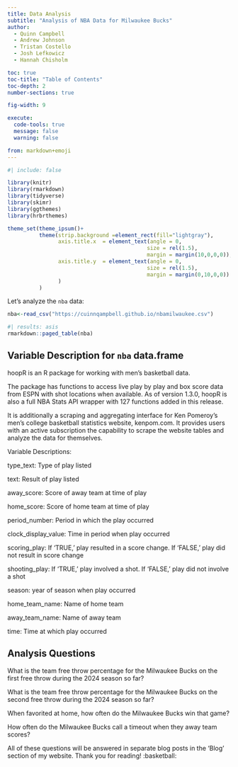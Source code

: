 ```yaml
---
title: Data Analysis
subtitle: "Analysis of NBA Data for Milwaukee Bucks"
author: 
  - Quinn Campbell
  - Andrew Johnson
  - Tristan Costello
  - Josh Lefkowicz
  - Hannah Chisholm

toc: true
toc-title: "Table of Contents"
toc-depth: 2
number-sections: true

fig-width: 9

execute:
  code-tools: true
  message: false
  warning: false

from: markdown+emoji
---
```

```r
#| include: false

library(knitr)
library(rmarkdown)
library(tidyverse)
library(skimr)
library(ggthemes)
library(hrbrthemes)

theme_set(theme_ipsum()+
          theme(strip.background =element_rect(fill="lightgray"),
                axis.title.x  = element_text(angle = 0,
                                            size = rel(1.5),
                                            margin = margin(10,0,0,0)),
                axis.title.y  = element_text(angle = 0,
                                            size = rel(1.5),
                                            margin = margin(0,10,0,0))
                )
          )
```

Let's analyze the `nba` data:

```r
nba<-read_csv("https://cuinnqampbell.github.io/nbamilwaukee.csv")
```


```r
#| results: asis
rmarkdown::paged_table(nba) 
```



## Variable Description for `nba` data.frame


hoopR is an R package for working with men’s basketball data.

The package has functions to access live play by play and box score data from ESPN with shot locations when available. As of version 1.3.0, hoopR is also a full NBA Stats API wrapper with 127 functions added in this release.

It is additionally a scraping and aggregating interface for Ken Pomeroy’s men’s college basketball statistics website, kenpom.com. It provides users with an active subscription the capability to scrape the website tables and analyze the data for themselves.

Variable Descriptions:

type_text: Type of play listed

text: Result of play listed

away_score: Score of away team at time of play

home_score: Score of home team at time of play

period_number: Period in which the play occurred

clock_display_value: Time in period when play occurred

scoring_play: If 'TRUE,' play resulted in a score change. If 'FALSE,' play did not result in score change

shooting_play: If 'TRUE,' play involved a shot. If 'FALSE,' play did not involve a shot

season: year of season when play occurred

home_team_name: Name of home team

away_team_name: Name of away team

time: Time at which play occurred


## Analysis Questions


What is the team free throw percentage for the Milwaukee Bucks on the first free throw during the 2024 season so far?

What is the team free throw percentage for the Milwaukee Bucks on the second free throw during the 2024 season so far?

When favorited at home, how often do the Milwaukee Bucks win that game?

How often do the Milwaukee Bucks call a timeout when they away team scores?


All of these questions will be answered in separate blog posts in the 'Blog' section of my website. Thank you for reading! :basketball: